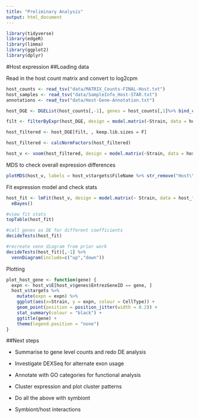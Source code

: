 ```yaml
---
title: "Preliminary Analysis"
output: html_document
---
```


```r
library(tidyverse)
library(edgeR)
library(limma)
library(ggplot2)
library(dplyr)
```

#Host expression
##Loading data

Read in the host count matrix and convert to log2cpm
``` r
host_counts <- read_tsv("data/MATRIX_Counts-FINAL-Host.txt")
host_samples <- read_tsv("data/SampleInfo_Host-STAR.txt")
annotations <- read_tsv("data/Host-Gene-Annotation.txt")

host_DGE <- DGEList(host_counts[,-1], genes = host_counts[,1]%>% bind_cols(annotations), samples = host_samples )

filt <- filterByExpr(host_DGE, design = model.matrix(~Strain, data = host_DGE$samples), min.count = 40)

host_filtered <- host_DGE[filt, , keep.lib.sizes = F]

host_filtered <- calcNormFactors(host_filtered)

host_v <- voom(host_filtered, design = model.matrix(~Strain, data = host_filtered$samples), plot = F)
```

MDS to check overall expression differences
```r
plotMDS(host_v, labels = host_v$targets$FileName %>% str_remove("Host\\."), col = factor( host_v$targets$FileName %>% str_replace("Host\\.(.*?)\\..*", "\\1")) %>% as.integer())
```

Fit expression model and check stats
```r
host_fit <- lmFit(host_v, design = model.matrix(~ Strain, data = host_filtered$samples)) %>% 
  eBayes()

#view fit stats
topTable(host_fit)

#call genes as DE for different coefficients
decideTests(host_fit)

#recreate venn diagram from prior work
decideTests(host_fit)[,-1] %>% 
  vennDiagram(include=c("up","down"))
```

Plotting 
```r
plot_host_gene <- function(gene) {
  expn <- host_v$E[host_v$genes$EntrezGeneID == gene, ]
  host_v$targets %>% 
    mutate(expn = expn) %>% 
    ggplot(aes(x=Strain, y = expn, colour = CellType)) + 
    geom_point(position = position_jitter(width = 0.2)) +
    stat_summary(colour = "black") +
    ggtitle(gene) +
    theme(legend.position = "none")
}
```

##Next steps

* Summarise to gene level counts and redo DE analysis
* Investigate DEXSeq for alternate exon usage
* Annotate with GO categories for functional analysis
* Cluster expression and plot cluster patterns

* Do all the above with symbiont
* Symbiont/host interactions
